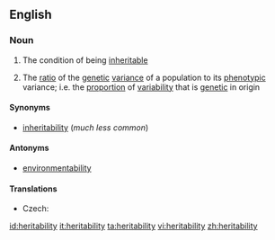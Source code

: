 ==English==

===Noun===
{{wikipedia}}
{{en-noun|heritabilities|-}}

# {{uncountable}} The condition of being [[inheritable]]
# {{context|countable|genetics}} The [[ratio]] of the [[genetic]] [[variance]] of a population to its [[phenotypic]] variance; i.e. the [[proportion]] of [[variability]] that is [[genetic]] in origin

====Synonyms====
* [[inheritability]] (''much less common'')

====Antonyms====
* [[environmentability]]

====Translations====
{{trans-top|the ratio of the genetic variance of a population to its phenotypic variance}}
* Czech: {{t|cs|dědivost|f}}
{{trans-mid}}
{{trans-bottom}}

[[id:heritability]]
[[it:heritability]]
[[ta:heritability]]
[[vi:heritability]]
[[zh:heritability]]